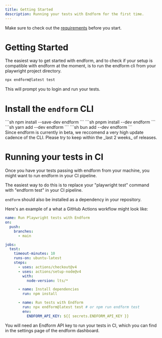 ```yaml
---
title: Getting Started
description: Running your tests with Endform for the first time.
---
```



Make sure to check out the [requirements](/docs/reference/requirements) before you start.

# Getting Started

The easiest way to get started with endform, and to check if your setup is compatible with endform at the moment, is to run the endform cli from your playwright project directory.

```sh
npx endform@latest test
```

This will prompt you to login and run your tests.


# Install the `endform` CLI

<Tabs syncKey="pkg">
   <TabItem label="npm">
   ```sh
   npm install --save-dev endform
   ```
   </TabItem>
   <TabItem label="pnpm">
   ```sh
   pnpm install --dev endform
   ```
   </TabItem>
   <TabItem label="Yarn">
   ```sh
   yarn add --dev endform
   ```
   </TabItem>
   <TabItem label="Bun">
   ```sh
   bun add --dev endform
   ```
   </TabItem>
</Tabs>

<Aside>
Since endform is currently in beta, we reccomend a very high update cadence of the CLI. Please try to keep within the _last 2 weeks_ of releases.
</Aside>


# Running your tests in CI

Once you have your tests passing with endform from your machine, you might want to run endform in your CI pipeline.

The easiest way to do this is to replace your "playwright test" command with "endform test" in your CI pipeline.

`endform` should also be installed as a dependency in your repository.

Here's an example of a what a GitHub Actions workflow might look like:

```yml
name: Run Playwright tests with Endform
on:
  push:
    branches:
      - main

jobs:
  test:
    timeout-minutes: 10
    runs-on: ubuntu-latest
    steps:
      - uses: actions/checkout@v4
      - uses: actions/setup-node@v4
        with:
          node-version: lts/*

      - name: Install dependencies
        run: npm install

      - name: Run tests with Endform
        run: npx endform@latest test # or npm run endform test
        env:
          ENDFORM_API_KEY: ${{ secrets.ENDFORM_API_KEY }}
```

You will need an Endform API key to run your tests in CI, which you can find in the settings page of the endform dashboard.